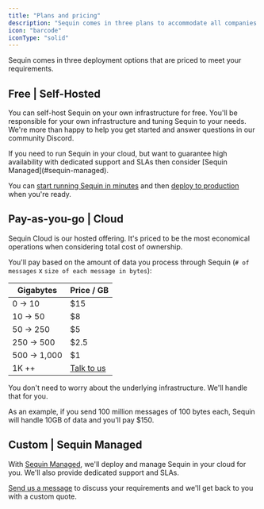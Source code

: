 ```yaml
---
title: "Plans and pricing"
description: "Sequin comes in three plans to accommodate all companies at all stages."
icon: "barcode"
iconType: "solid"
---
```


Sequin comes in three deployment options that are priced to meet your requirements.

## Free | Self-Hosted

You can self-host Sequin on your own infrastructure for free. You'll be responsible for your own infrastructure and tuning Sequin to your needs. We're more than happy to help you get started and answer questions in our community Discord.

<Tip>
If you need to run Sequin in your cloud, but want to guarantee high availability with dedicated support and SLAs then consider [Sequin Managed](#sequin-managed).
</Tip>

You can [start running Sequin in minutes](/running-sequin) and then [deploy to production](/how-to/deploy-to-production) when you're ready.

## Pay-as-you-go | Cloud

Sequin Cloud is our hosted offering. It's priced to be the most economical operations when considering total cost of ownership.

You'll pay based on the amount of data you process through Sequin (`# of messages` x `size of each message in bytes`):

| Gigabytes    | Price / GB |
|--------------|------------|
| 0 → 10      | $15        |
| 10 → 50     | $8         |
| 50 → 250    | $5         |
| 250 → 500   | $2.5       |
| 500 → 1,000 | $1         |
| 1K ++        | [Talk to us](mailto:founders@sequinstream.com) |

You don't need to worry about the underlying infrastructure. We'll handle that for you.

As an example, if you send 100 million messages of 100 bytes each, Sequin will handle 10GB of data and you'll pay $150.

## Custom | Sequin Managed

With [Sequin Managed](/sequin-managed/overview), we'll deploy and manage Sequin in your cloud for you. We'll also provide dedicated support and SLAs.

[Send us a message](mailto:founders@sequinstream.com) to discuss your requirements and we'll get back to you with a custom quote.

